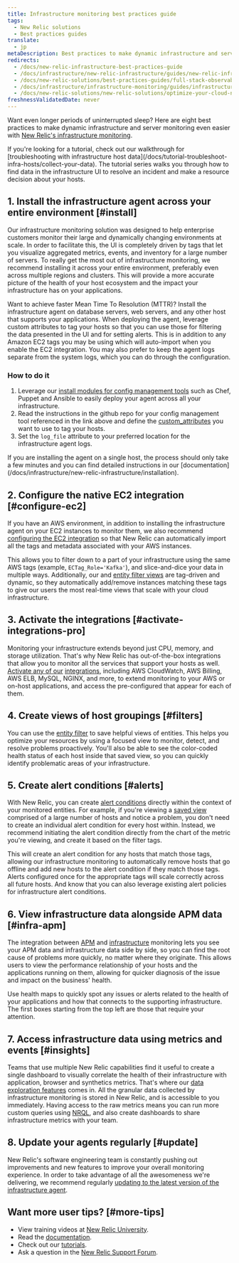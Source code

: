 ```yaml
---
title: Infrastructure monitoring best practices guide
tags:
  - New Relic solutions
  - Best practices guides
translate:
  - jp
metaDescription: Best practices to make dynamic infrastructure and server monitoring even easier with New Relic.
redirects:
  - /docs/new-relic-infrastructure-best-practices-guide
  - /docs/infrastructure/new-relic-infrastructure/guides/new-relic-infrastructure-best-practices-guide
  - /docs/new-relic-solutions/best-practices-guides/full-stack-observability/best-practices-infrastructure-monitoring-new-relic
  - /docs/infrastructure/infrastructure-monitoring/guides/infrastructure-monitoring-best-practices-guide
  - /docs/new-relic-solutions/new-relic-solutions/optimize-your-cloud-native-environment/iterate-measure-impact-track-metrics-after-deployments/ 
freshnessValidatedDate: never
---
```


Want even longer periods of uninterrupted sleep? Here are eight best practices to make dynamic infrastructure and server monitoring even easier with [New Relic's infrastructure monitoring](https://newrelic.com/infrastructure).

<Callout variant="tip">
  If you're looking for a tutorial, check out our walkthrough for [troubleshooting with infrastructure host data](/docs/tutorial-troubleshoot-infra-hosts/collect-your-data). The tutorial series walks you through how to find data in the infrastructure UI to resolve an incident and make a resource decision about your hosts.
</Callout>

## 1. Install the infrastructure agent across your entire environment [#install]

Our infrastructure monitoring solution was designed to help enterprise customers monitor their large and dynamically changing environments at scale. In order to facilitate this, the UI is completely driven by tags that let you visualize aggregated metrics, events, and inventory for a large number of servers. To really get the most out of infrastructure monitoring, we recommend installing it across your entire environment, preferably even across multiple regions and clusters. This will provide a more accurate picture of the health of your host ecosystem and the impact your infrastructure has on your applications.

Want to achieve faster Mean Time To Resolution (MTTR)? Install the infrastructure agent on database servers, web servers, and any other host that supports your applications. When deploying the agent, leverage custom attributes to tag your hosts so that you can use those for filtering the data presented in the UI and for setting alerts. This is in addition to any Amazon EC2 tags you may be using which will auto-import when you enable the EC2 integration. You may also prefer to keep the agent logs separate from the system logs, which you can do through the configuration.

### How to do it

1. Leverage our [install modules for config management tools](/docs/infrastructure/new-relic-infrastructure/config-management-tools) such as Chef, Puppet and Ansible to easily deploy your agent across all your infrastructure.
2. Read the instructions in the github repo for your config management tool referenced in the link above and define the [custom_attributes](/docs/infrastructure/new-relic-infrastructure/configuration/configure-infrastructure-agent#attributes) you want to use to tag your hosts.
3. Set the `log_file` attribute to your preferred location for the infrastructure agent logs.

<Callout variant="tip">
  If you are installing the agent on a single host, the process should only take a few minutes and you can find detailed instructions in our [documentation](/docs/infrastructure/new-relic-infrastructure/installation).
</Callout>

## 2. Configure the native EC2 integration [#configure-ec2]

If you have an AWS environment, in addition to installing the infrastructure agent on your EC2 instances to monitor them, we also recommend [configuring the EC2 integration](/docs/infrastructure/infrastructure-integrations/amazon-integrations/aws-ec2-integration) so that New Relic can automatically import all the tags and metadata associated with your AWS instances.

This allows you to filter down to a part of your infrastructure using the same AWS tags (example, `ECTag_Role='Kafka'`), and slice-and-dice your data in multiple ways. Additionally, our <InlinePopover type="alerts"/> and [entity filter views](/docs/new-relic-solutions/new-relic-one/core-concepts/search-filter-entities) are tag-driven and dynamic, so they automatically add/remove instances matching these tags to give our users the most real-time views that scale with your cloud infrastructure.

## 3. Activate the integrations [#activate-integrations-pro]

Monitoring your infrastructure extends beyond just CPU, memory, and storage utilization. That's why New Relic has out-of-the-box integrations that allow you to monitor all the services that support your hosts as well. [Activate any of our](/docs/infrastructure-integrations-aws-configuration) [integrations](/docs/infrastructure-integrations-aws-configuration), including AWS CloudWatch, AWS Billing, AWS ELB, MySQL, NGINX, and more, to extend monitoring to your AWS or on-host applications, and access the pre-configured <InlinePopover type="dashboards"/> that appear for each of them.

## 4. Create views of host groupings [#filters]

You can use the [entity filter](/docs/new-relic-solutions/new-relic-one/core-concepts/search-filter-entities) to save helpful views of entities. This helps you optimize your resources by using a focused view to monitor, detect, and resolve problems proactively. You'll also be able to see the color-coded health status of each host inside that saved view, so you can quickly identify problematic areas of your infrastructure.

## 5. Create alert conditions [#alerts]

With New Relic, you can create [alert conditions](/docs/alerts/new-relic-alerts/getting-started/alerts-glossary#alert-condition) directly within the context of your monitored entities. For example, if you're viewing a [saved view](/docs/new-relic-solutions/new-relic-one/core-concepts/search-filter-entities) comprised of a large number of hosts and notice a problem, you don't need to create an individual alert condition for every host within. Instead, we recommend initiating the alert condition directly from the chart of the metric you're viewing, and create it based on the filter tags.

This will create an alert condition for any hosts that match those tags, allowing our infrastructure monitoring to automatically remove hosts that go offline and add new hosts to the alert condition if they match those tags. Alerts configured once for the appropriate tags will scale correctly across all future hosts. And know that you can also leverage existing alert policies for infrastructure alert conditions.

## 6. View infrastructure data alongside APM data [#infra-apm]

The integration between [APM](/docs/apm/new-relic-apm/getting-started/welcome-new-relic-apm) and [infrastructure](/docs/infrastructure/new-relic-infrastructure/getting-started/welcome-new-relic-infrastructure) monitoring lets you see your APM data and infrastructure data side by side, so you can find the root cause of problems more quickly, no matter where they originate. This allows users to view the performance relationship of your hosts and the applications running on them, allowing for quicker diagnosis of the issue and impact on the business' health.

Use health maps to quickly spot any issues or alerts related to the health of your applications and how that connects to the supporting infrastructure. The first boxes starting from the top left are those that require your attention.

## 7. Access infrastructure data using metrics and events [#insights]

Teams that use multiple New Relic capabilities find it useful to create a single dashboard to visually correlate the health of their infrastructure with application, browser and synthetics metrics. That's where our [data exploration features](/docs/query-your-data/explore-query-data/data-explorer/introduction-data-explorer) comes in. All the granular data collected by infrastructure monitoring is stored in New Relic, and is accessible to you immediately. Having access to the raw metrics means you can run more custom queries using [NRQL](/docs/insights/nrql-new-relic-query-language/using-nrql/introduction-nrql), and also create dashboards to share infrastructure metrics with your team.

## 8. Update your agents regularly [#update]

New Relic's software engineering team is constantly pushing out improvements and new features to improve your overall monitoring experience. In order to take advantage of all the awesomeness we're delivering, we recommend regularly [updating to the latest version of the infrastructure agent](/docs/infrastructure/install-configure-manage-infrastructure/update-or-uninstall/update-infrastructure-agent).

## Want more user tips? [#more-tips]

* View training videos at [New Relic University](https://learn.newrelic.com/).
* Read the [documentation](/docs/infrastructure).
* Check out our [tutorials](https://newrelic.com/resources/tutorials).
* Ask a question in the [New Relic Support Forum](https://discuss.newrelic.com/).
